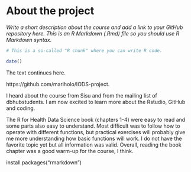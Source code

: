 
# About the project

*Write a short description about the course and add a link to your GitHub repository here. This is an R Markdown (.Rmd) file so you should use R Markdown syntax.*

```r
# This is a so-called "R chunk" where you can write R code.

date()

```
The text continues here.

https://github.com/mariholo/IODS-project.

I heard about the course from Sisu and from the mailing list of dbhubstudents. I am now excited to learn more about the Rstudio, GitHub and coding.

The R for Health Data Science book (chapters 1-4) were easy to read and some parts also easy to understand. Most difficult was to follow how to operate with different functions, but practical exercises will probably give me more understanding how basic functions will work. I do not have the favorite topic yet but all information was valid. Overall, reading the book chapter was a good warm-up for the course, I think. 



install.packages("rmarkdown")

